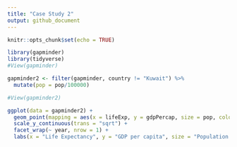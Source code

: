 ```yaml
---
title: "Case Study 2"
output: github_document
---
```


```r
knitr::opts_chunk$set(echo = TRUE)
```

```r
library(gapminder)
library(tidyverse)
#View(gapminder)

gapminder2 <- filter(gapminder, country != "Kuwait") %>%
  mutate(pop = pop/100000)

#View(gapminder2)

ggplot(data = gapminder2) +
  geom_point(mapping = aes(x = lifeExp, y = gdpPercap, size = pop, color = continent)) +
  scale_y_continuous(trans = "sqrt") +
  facet_wrap(~ year, nrow = 1) +
  labs(x = "Life Expectancy", y = "GDP per capita", size = "Population (100k)")
```
